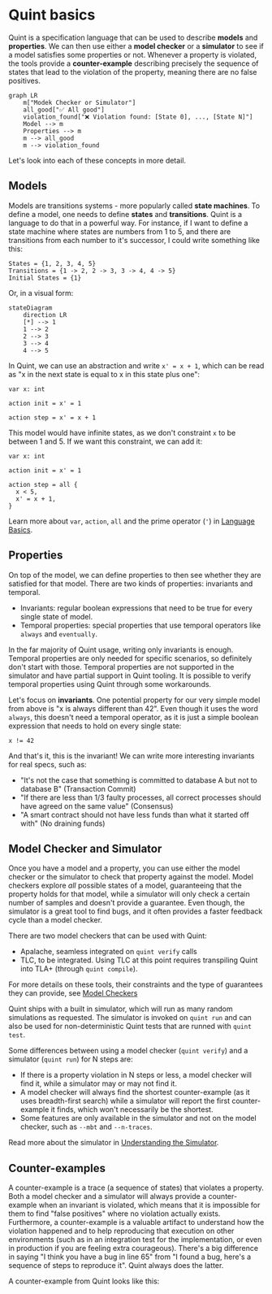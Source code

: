 # Quint basics

Quint is a specification language that can be used to describe **models** and **properties**. We can then use either a **model checker** or a **simulator** to see if a model satisfies some properties or not. Whenever a property is violated, the tools provide a **counter-example** describing precisely the sequence of states that lead to the violation of the property, meaning there are no false positives.

```mermaid
graph LR
    m["Modek Checker or Simulator"]
    all_good["✅ All good"]
    violation_found["❌ Violation found: [State 0], ..., [State N]"]
    Model --> m
    Properties --> m
    m --> all_good
    m --> violation_found
```

Let's look into each of these concepts in more detail.

## Models

Models are transitions systems - more popularly called **state machines**. To define a model, one needs to define **states** and **transitions**. Quint is a language to do that in a powerful way. For instance, if I want to define a state machine where states are numbers from 1 to 5, and there are transitions from each number to it's successor, I could write something like this:
```
States = {1, 2, 3, 4, 5}
Transitions = {1 -> 2, 2 -> 3, 3 -> 4, 4 -> 5}
Initial States = {1}
```

Or, in a visual form:

```mermaid
stateDiagram
    direction LR
    [*] --> 1
    1 --> 2
    2 --> 3
    3 --> 4
    4 --> 5
```

In Quint, we can use an abstraction and write `x' = x + 1`, which can be read as "x in the next state is equal to x in this state plus one":
```quint
var x: int

action init = x' = 1

action step = x' = x + 1
```

This model would have infinite states, as we don't constraint `x` to be between 1 and 5. If we want this constraint, we can add it:

```quint
var x: int

action init = x' = 1

action step = all {
  x < 5,
  x' = x + 1,
}
```

Learn more about `var`, `action`, `all` and the prime operator (`'`) in [Language Basics](./language-basics.mdx).

## Properties

On top of the model, we can define properties to then see whether they are satisfied for that model. There are two kinds of properties: invariants and temporal.
- Invariants: regular boolean expressions that need to be true for every single state of model.
- Temporal properties: special properties that use temporal operators like `always` and `eventually`.

In the far majority of Quint usage, writing only invariants is enough. Temporal properties are only needed for specific scenarios, so definitely don't start with those. Temporal properties are not supported in the simulator and have partial support in Quint tooling. It is possible to verify temporal properties using Quint through some workarounds.

Let's focus on **invariants**. One potential property for our very simple model from above is "x is always different than 42". Even though it uses the word `always`, this doesn't need a temporal operator, as it is just a simple boolean expression that needs to hold on every single state:
```quint
x != 42
```

And that's it, this is the invariant! We can write more interesting invariants for real specs, such as:
- "It's not the case that something is committed to database A but not to database B" (Transaction Commit)
- "If there are less than 1/3 faulty processes, all correct processes should have agreed on the same value" (Consensus)
- "A smart contract should not have less funds than what it started off with" (No draining funds)

## Model Checker and Simulator

Once you have a model and a property, you can use either the model checker or the simulator to check that property against the model. Model checkers explore *all* possible states of a model, guaranteeing that the property holds for that model, while a simulator will only check a certain number of samples and doesn't provide a guarantee. Even though, the simulator is a great tool to find bugs, and it often provides a faster feedback cycle than a model checker.

There are two model checkers that can be used with Quint:
- Apalache, seamless integrated on `quint verify` calls
- TLC, to be integrated. Using TLC at this point requires transpiling Quint into TLA+ (through `quint compile`).

For more details on these tools, their constraints and the type of guarantees they can provide, see [Model Checkers](./model-checkers.mdx)

Quint ships with a built in simulator, which will run as many random simulations as requested. The simulator is invoked on `quint run` and can also be used for non-deterministic Quint tests that are runned with `quint test`.

Some differences between using a model checker (`quint verify`) and a simulator (`quint run`) for N steps are:
- If there is a property violation in N steps or less, a model checker will find it, while a simulator may or may not find it.
- A model checker will always find the shortest counter-example (as it uses breadth-first search) while a simulator will report the first counter-example it finds, which won't necessarily be the shortest.
- Some features are only available in the simulator and not on the model checker, such as `--mbt` and `--n-traces`.

Read more about the simulator in [Understanding the Simulator](./understanding-the-simulator.mdx).

## Counter-examples

A counter-example is a trace (a sequence of states) that violates a property. Both a model checker and a simulator will always provide a counter-example when an invariant is violated, which means that it is impossible for them to find "false positives" where no violation actually exists. Furthermore, a counter-example is a valuable artifact to understand how the violation happened and to help reproducing that execution on other environments (such as in an integration test for the implementation, or even in production if you are feeling extra courageous). There's a big difference in saying "I think you have a bug in line 65" from "I found a bug, here's a sequence of steps to reproduce it". Quint always does the latter.

A counter-example from Quint looks like this:

